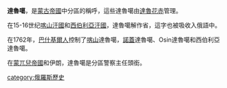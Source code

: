 '''達魯噶'''，是[[蒙古帝國|蒙古帝國]]中分區的稱呼，這些達魯噶由[[達魯花赤|達魯花赤]]管理。

在15-16世纪[[喀山汗國|喀山汗國]]和[[西伯利亞汗國|西伯利亞汗國]]，達魯噶解作省，這字也被吸收入俄語中。

在1762年，[[巴什基爾人|巴什基爾人]]控制了[[喀山|喀山]]達魯噶，[[諾蓋|諾蓋]]達魯噶、Osin達魯噶和西伯利亞達魯噶。

在[[蒙兀兒帝國|蒙兀兒帝國]]和伊朗，達魯噶是分區警察主任頭銜。

[[category:俄羅斯歷史|category:俄羅斯歷史]]